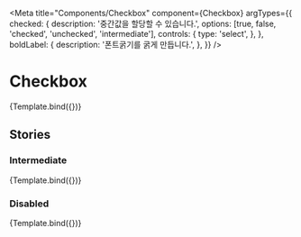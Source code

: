 
<Meta
  title="Components/Checkbox"
  component={Checkbox}
  argTypes={{
    checked: {
      description: '중간값을 할당할 수 있습니다.',
      options: [true, false, 'checked', 'unchecked', 'intermediate'],
      controls: {
        type: 'select',
      },
    },
    boldLabel: {
      description: '폰트굵기를 굵게 만듭니다.',
    },
  }}
/>


# Checkbox

<Canvas>
  <Story name="default" args={{ label: '체크박스' }}>
    {Template.bind({})}
  </Story>
</Canvas>

<ArgsTable story="default" />

## Stories

### Intermediate

<Canvas>
  <Story name="중간값" args={{ label: '중간값', checked: 'intermediate' }}>
    {Template.bind({})}
  </Story>
</Canvas>

### Disabled

<Canvas>
  <Story name="중간값 disabled" args={{ label: '중간값', checked: 'intermediate', disabled: true }}>
    {Template.bind({})}
  </Story>
</Canvas>
